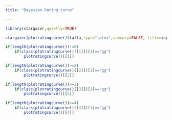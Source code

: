 ```yaml
---
title: "Bayesian Rating curve"

---
```


```r
library(stargazer,quietly=TRUE)
```  

```r
stargazer(plotratingcurve()$tafla,type="latex",summary=FALSE, title=input$name,header=FALSE)
```

```r
if(length(plotratingcurve())!=0)
    if(class(plotratingcurve()[[1]])[1]=="gg")
        plotratingcurve()[[1]]
```
   
```r
if(length(plotratingcurve())>=2)
    if(class(plotratingcurve()[[2]])[1]=="gg")
        plotratingcurve()[[2]]
```
   
```r
if(length(plotratingcurve())>=3)
    if(class(plotratingcurve()[[3]])[1]=="gg")
        plotratingcurve()[[3]]
```
   
```r
if(length(plotratingcurve())>=4)
    if(class(plotratingcurve()[[4]])[1]=="gg")
        plotratingcurve()[[4]]
```


